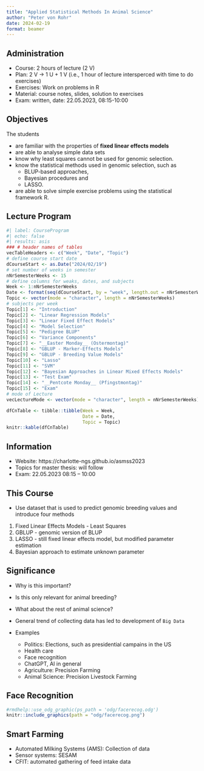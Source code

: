 ```yaml
---
title: "Applied Statistical Methods In Animal Science"
author: "Peter von Rohr"
date: 2024-02-19
format: beamer
---
```


## Administration

- Course: 2 hours of lecture (2 V)
- Plan: 2 V $\rightarrow$ 1 U + 1 V (i.e., 1 hour of lecture intersperced with time to do exercises) 
- Exercises: Work on problems in R 
- Material: course notes, slides, solution to exercises
- Exam: written, date: 22.05.2023, 08:15-10:00 


## Objectives

The students 

- are familiar with the properties of __fixed linear effects models__
- are able to analyse simple data sets
- know why least squares cannot be used for genomic selection. 
- know the statistical methods used in genomic selection, such as 
    + BLUP-based approaches, 
    + Bayesian procedures and 
    + LASSO. 
- are able to solve simple exercise problems using the statistical framework R.


## Lecture Program

```r
#| label: CourseProgram
#| echo: false
#| results: asis
### # header names of tables
vecTableHeaders <- c("Week", "Date", "Topic")
# define course start date
dCourseStart <- as.Date("2024/02/19")
# set number of weeks in semester
nNrSemesterWeeks <- 15
# define columns for weaks, dates, and subjects
Week <- 1:nNrSemesterWeeks
Date <- format(seq(dCourseStart, by = "week", length.out = nNrSemesterWeeks), "%d.%m")
Topic <- vector(mode = "character", length = nNrSemesterWeeks)
# subjects per week
Topic[1] <- "Introduction"
Topic[2] <- "Linear Regression Models"
Topic[3] <- "Linear Fixed Effect Models"
Topic[4] <- "Model Selection"
Topic[5] <- "Pedigree BLUP"
Topic[6] <- "Variance Components"
Topic[7] <- "__Easter Monday__ (Ostermontag)"
Topic[8] <- "GBLUP - Marker-Effects Models"
Topic[9] <- "GBLUP - Breeding Value Models"
Topic[10] <- "Lasso"
Topic[11] <- "SVM"
Topic[12] <- "Bayesian Approaches in Linear Mixed Effects Models"
Topic[13] <- "Test Exam"
Topic[14] <- "__Pentcote Monday__ (Pfingstmontag)"
Topic[15] <- "Exam" 
# mode of Lecture
vecLectureMode <- vector(mode = "character", length = nNrSemesterWeeks)

dfCnTable <- tibble::tibble(Week = Week, 
                            Date = Date, 
                            Topic = Topic)
knitr::kable(dfCnTable)
```


## Information

- Website: https://charlotte-ngs.github.io/asmss2023
- Topics for master thesis: will follow 
- Exam: 22.05.2023 08:15 -- 10:00


## This Course

- Use dataset that is used to predict genomic breeding values and introduce four methods

1. Fixed Linear Effects Models - Least Squares
2. GBLUP - genomic version of BLUP
3. LASSO - still fixed linear effects model, but modified parameter estimation
4. Bayesian approach to estimate unknown parameter


## Significance

- Why is this important? 
- Is this only relevant for animal breeding? 
- What about the rest of animal science?

- General trend of collecting data has led to development of `Big Data`
- Examples
    + Politics: Elections, such as presidential campains in the US
    + Health care
    + Face recognition
    + ChatGPT, AI in general
    + Agriculture: Precision Farming
    + Animal Science: Precision Livestock Farming



## Face Recognition

```r
#rmdhelp::use_odg_graphic(ps_path = 'odg/facerecog.odg')
knitr::include_graphics(path = "odg/facerecog.png")
```

## Smart Farming

- Automated Milking Systems (AMS): Collection of data
- Sensor systems: SESAM
- CFIT: automated gathering of feed intake data

